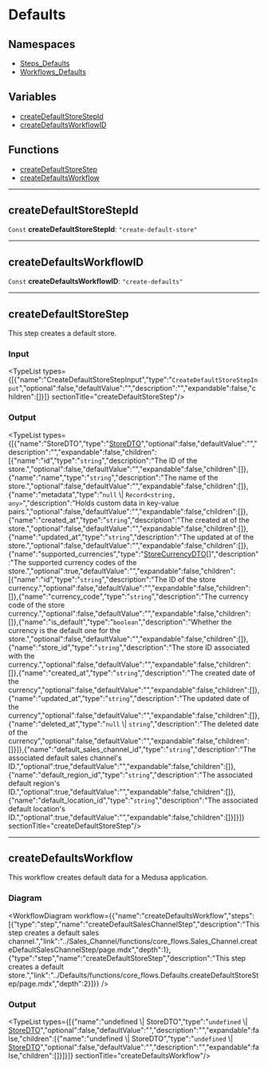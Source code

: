 
# Defaults

## Namespaces

- [Steps\_Defaults](../core_flows.Steps_Defaults/page.mdx)
- [Workflows\_Defaults](../core_flows.Workflows_Defaults/page.mdx)

## Variables

- [createDefaultStoreStepId](../../modules/core_flows/page.mdx#createdefaultstorestepid)
- [createDefaultsWorkflowID](../../modules/core_flows/page.mdx#createdefaultsworkflowid)

## Functions

- [createDefaultStoreStep](../../modules/core_flows/page.mdx#createdefaultstorestep)
- [createDefaultsWorkflow](../../modules/core_flows/page.mdx#createdefaultsworkflow)

___

## createDefaultStoreStepId

 `Const` **createDefaultStoreStepId**: `"create-default-store"`

___

## createDefaultsWorkflowID

 `Const` **createDefaultsWorkflowID**: `"create-defaults"`

___

## createDefaultStoreStep

This step creates a default store.

### Input

<TypeList types={[{"name":"CreateDefaultStoreStepInput","type":"`CreateDefaultStoreStepInput`","optional":false,"defaultValue":"","description":"","expandable":false,"children":[]}]}  sectionTitle="createDefaultStoreStep"/>

### Output

<TypeList types={[{"name":"StoreDTO","type":"[StoreDTO](../../store/interfaces/store.StoreDTO/page.mdx)","optional":false,"defaultValue":"","description":"","expandable":false,"children":[{"name":"id","type":"`string`","description":"The ID of the store.","optional":false,"defaultValue":"","expandable":false,"children":[]},{"name":"name","type":"`string`","description":"The name of the store.","optional":false,"defaultValue":"","expandable":false,"children":[]},{"name":"metadata","type":"`null` \\| `Record<string, any>`","description":"Holds custom data in key-value pairs.","optional":false,"defaultValue":"","expandable":false,"children":[]},{"name":"created_at","type":"`string`","description":"The created at of the store.","optional":false,"defaultValue":"","expandable":false,"children":[]},{"name":"updated_at","type":"`string`","description":"The updated at of the store.","optional":false,"defaultValue":"","expandable":false,"children":[]},{"name":"supported_currencies","type":"[StoreCurrencyDTO](../../store/interfaces/store.StoreCurrencyDTO/page.mdx)[]","description":"The supported currency codes of the store.","optional":true,"defaultValue":"","expandable":false,"children":[{"name":"id","type":"`string`","description":"The ID of the store currency.","optional":false,"defaultValue":"","expandable":false,"children":[]},{"name":"currency_code","type":"`string`","description":"The currency code of the store currency.","optional":false,"defaultValue":"","expandable":false,"children":[]},{"name":"is_default","type":"`boolean`","description":"Whether the currency is the default one for the store.","optional":false,"defaultValue":"","expandable":false,"children":[]},{"name":"store_id","type":"`string`","description":"The store ID associated with the currency.","optional":false,"defaultValue":"","expandable":false,"children":[]},{"name":"created_at","type":"`string`","description":"The created date of the currency","optional":false,"defaultValue":"","expandable":false,"children":[]},{"name":"updated_at","type":"`string`","description":"The updated date of the currency","optional":false,"defaultValue":"","expandable":false,"children":[]},{"name":"deleted_at","type":"`null` \\| `string`","description":"The deleted date of the currency","optional":false,"defaultValue":"","expandable":false,"children":[]}]},{"name":"default_sales_channel_id","type":"`string`","description":"The associated default sales channel's ID.","optional":true,"defaultValue":"","expandable":false,"children":[]},{"name":"default_region_id","type":"`string`","description":"The associated default region's ID.","optional":true,"defaultValue":"","expandable":false,"children":[]},{"name":"default_location_id","type":"`string`","description":"The associated default location's ID.","optional":true,"defaultValue":"","expandable":false,"children":[]}]}]}  sectionTitle="createDefaultStoreStep"/>

___

## createDefaultsWorkflow

This workflow creates default data for a Medusa application.

### Diagram

<WorkflowDiagram workflow={{"name":"createDefaultsWorkflow","steps":[{"type":"step","name":"createDefaultSalesChannelStep","description":"This step creates a default sales channel.","link":"../Sales_Channel/functions/core_flows.Sales_Channel.createDefaultSalesChannelStep/page.mdx","depth":1},{"type":"step","name":"createDefaultStoreStep","description":"This step creates a default store.","link":"../Defaults/functions/core_flows.Defaults.createDefaultStoreStep/page.mdx","depth":2}]}} />

### Output

<TypeList types={[{"name":"undefined \\| StoreDTO","type":"`undefined` \\| [StoreDTO](../../store/interfaces/store.StoreDTO/page.mdx)","optional":false,"defaultValue":"","description":"","expandable":false,"children":[{"name":"undefined \\| StoreDTO","type":"`undefined` \\| [StoreDTO](../../store/interfaces/store.StoreDTO/page.mdx)","optional":false,"defaultValue":"","description":"","expandable":false,"children":[]}]}]}  sectionTitle="createDefaultsWorkflow"/>
